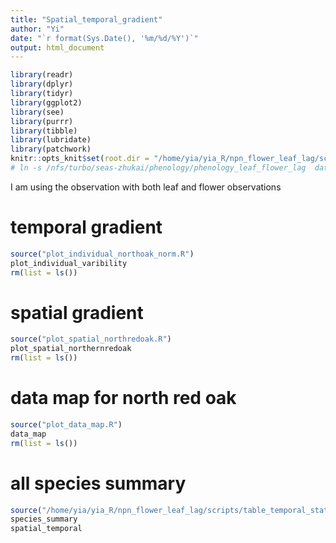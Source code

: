 ```yaml
---
title: "Spatial_temporal_gradient"
author: "Yi"
date: "`r format(Sys.Date(), '%m/%d/%Y')`"
output: html_document
---
```


```r
library(readr)
library(dplyr)
library(tidyr)
library(ggplot2)
library(see)
library(purrr)
library(tibble)
library(lubridate)
library(patchwork)
knitr::opts_knit$set(root.dir = "/home/yia/yia_R/npn_flower_leaf_lag/scripts/")
# ln -s /nfs/turbo/seas-zhukai/phenology/phenology_leaf_flower_lag  data
```


I am using the observation with both leaf and flower observations

# temporal gradient
```r
source("plot_individual_northoak_norm.R")
plot_individual_varibility
rm(list = ls())
```

# spatial gradient
```r
source("plot_spatial_northredoak.R")
plot_spatial_northernredoak
rm(list = ls())
```

# data map for north red oak
```r
source("plot_data_map.R")
data_map
rm(list = ls())
```

# all species summary

```r
source("/home/yia/yia_R/npn_flower_leaf_lag/scripts/table_temporal_statistics.R")
species_summary
spatial_temporal
```

